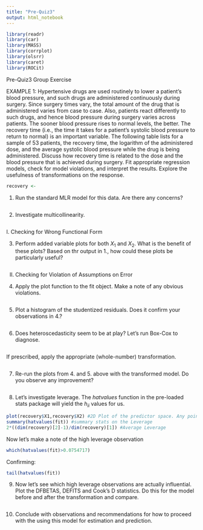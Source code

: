 ```yaml
---
title: "Pre-Quiz3"
output: html_notebook
---
```


```r
library(readr)
library(car)
library(MASS)
library(corrplot)
library(olsrr)
library(caret)
library(ROCit)
```

Pre-Quiz3 Group Exercise

EXAMPLE 1: Hypertensive drugs are used routinely to lower a patient’s blood pressure, and such drugs are administered continuously during surgery. Since surgery times vary, the total amount of the drug that is administered varies from case to case. Also, patients react differently to such drugs, and hence blood pressure during surgery varies across patients. The sooner blood pressure rises to normal levels, the better. The recovery time (i.e., the time it takes for a patient's systolic blood pressure to return to normal) is an important variable. 
  The following table lists for a sample of 53 patients, the recovery time, the logarithm of the administered dose, and the average systolic blood pressure while the drug is being administered. Discuss how recovery time is related to the dose and the blood pressure that is achieved during surgery. Fit appropriate regression models, check for model violations, and interpret the results. Explore the usefulness of transformations on the response.

```r
recovery <- 
```

1. Run the standard MLR model for this data. Are there any concerns?
```r
 
```
2. Investigate multicollinearity.
```r
 
```

I. Checking for Wrong Functional Form

3. Perform added variable plots for both $X_1$ and $X_2$. What is the benefit of these plots? Based on thr output in 1., how could these plots be particularly useful?
```r

 ```


II. Checking for Violation of Assumptions on Error

4. Apply the plot function to the fit object. Make a note of any obvious violations.
```r

```


5. Plot a histogram of the studentized residuals. Does it confirm your observations in 4.?
```r

```

6. Does heteroscedasticity seem to be at play? Let's run Box-Cox to diagnose. 
```r

```

If prescribed, apply the appropriate (whole-number) transformation.
```r
 
```

7. Re-run the plots from 4. and 5. above with the transformed model. Do you observe any improvement?
```r


```



8. Let's investigate leverage. The *hatvalues* function in the pre-loaded stats package will yield the $h_{ii}$ values for us.
```r
plot(recovery$X1,recovery$X2) #2D Plot of the predictor space. Any points far from the centroid?
summary(hatvalues(fit)) #summary stats on the Leverage
2*((dim(recovery)[2]-1)/dim(recovery)[1]) #Average Leverage
```
Now let's make a note of the high leverage observation
```r
which(hatvalues(fit)>0.0754717)
```
Confirming:
```r
tail(hatvalues(fit))
```
 
9. Now let's see which high leverage observations are actually influential. Plot the DFBETAS, DEFITS and Cook's D statistics. Do this for the model before and after the transformation and compare.
```r


```
10. Conclude with observations and recommendations for how to proceed with the using this model for estimation and prediction.

